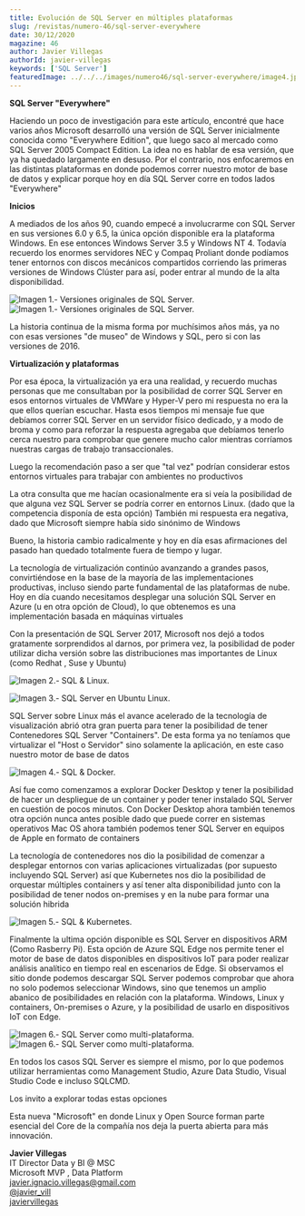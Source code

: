 ```yaml
---
title: Evolución de SQL Server en múltiples plataformas
slug: /revistas/numero-46/sql-server-everywhere
date: 30/12/2020
magazine: 46
author: Javier Villegas
authorId: javier-villegas
keywords: ['SQL Server']
featuredImage: ../../../images/numero46/sql-server-everywhere/image4.jpg
---
```






**SQL Server "Everywhere"**

Haciendo un poco de investigación para este artículo, encontré que hace
varios años Microsoft desarrolló una versión de SQL Server inicialmente
conocida como "Everywhere Edition", que luego saco al mercado como SQL
Server 2005 Compact Edition. La idea no es hablar de esa versión, que ya
ha quedado largamente en desuso. Por el contrario, nos enfocaremos en
las distintas plataformas en donde podemos correr nuestro motor de base
de datos y explicar porque hoy en día SQL Server corre en todos lados
"Everywhere"

**Inicios**

A mediados de los años 90, cuando empecé a involucrarme con SQL Server
en sus versiones 6.0 y 6.5, la única opción disponible era la plataforma
Windows. En ese entonces Windows Server 3.5 y Windows NT 4. Todavía
recuerdo los enormes servidores NEC y Compaq Proliant donde podíamos
tener entornos con discos mecánicos compartidos corriendo las primeras
versiones de Windows Clúster para así, poder entrar al mundo de la alta
disponibilidad.

![**Imagen 1.- Versiones originales de SQL Server.**](../../../images/numero46/sql-server-everywhere/image4.jpg)
![**Imagen 1.- Versiones originales de SQL Server.**](../../../images/numero46/sql-server-everywhere/image5.jpg)


La historia continua de la misma forma por muchísimos años más, ya no
con esas versiones "de museo" de Windows y SQL, pero si con las
versiones de 2016.

**Virtualización y plataformas**

Por esa época, la virtualización ya era una realidad, y recuerdo muchas
personas que me consultaban por la posibilidad de correr SQL Server en
esos entornos virtuales de VMWare y Hyper-V pero mi respuesta no era la
que ellos querían escuchar. Hasta esos tiempos mi mensaje fue que
debíamos correr SQL Server en un servidor físico dedicado, y a modo de
broma y como para reforzar la respuesta agregaba que debíamos tenerlo
cerca nuestro para comprobar que genere mucho calor mientras corríamos
nuestras cargas de trabajo transaccionales.

Luego la recomendación paso a ser que "tal vez" podrían considerar estos
entornos virtuales para trabajar con ambientes no productivos

La otra consulta que me hacían ocasionalmente era si veía la posibilidad
de que alguna vez SQL Server se podría correr en entornos Linux. (dado
que la competencia disponía de esta opción) También mi respuesta era
negativa, dado que Microsoft siempre había sido sinónimo de Windows

Bueno, la historia cambio radicalmente y hoy en día esas afirmaciones
del pasado han quedado totalmente fuera de tiempo y lugar.

La tecnología de virtualización continúo avanzando a grandes pasos,
convirtiéndose en la base de la mayoría de las implementaciones
productivas, incluso siendo parte fundamental de las plataformas de
nube. Hoy en día cuando necesitamos desplegar una solución SQL Server en
Azure (u en otra opción de Cloud), lo que obtenemos es una
implementación basada en máquinas virtuales

Con la presentación de SQL Server 2017, Microsoft nos dejó a todos
gratamente sorprendidos al darnos, por primera vez, la posibilidad de
poder utilizar dicha versión sobre las distribuciones mas importantes de
Linux (como Redhat , Suse y Ubuntu)

![**Imagen 2.- SQL & Linux.**](../../../images/numero46/sql-server-everywhere/image6.png)


![**Imagen 3.- SQL Server en Ubuntu Linux.**](../../../images/numero46/sql-server-everywhere/image7.png)


SQL Server sobre Linux más el avance acelerado de la tecnología de
visualización abrió otra gran puerta para tener la posibilidad de tener
Contenedores SQL Server "Containers". De esta forma ya no teníamos que
virtualizar el "Host o Servidor" sino solamente la aplicación, en este
caso nuestro motor de base de datos

![**Imagen 4.- SQL & Docker.**](../../../images/numero46/sql-server-everywhere/image8.png)


Así fue como comenzamos a explorar Docker Desktop y tener la posibilidad
de hacer un despliegue de un container y poder tener instalado SQL
Server en cuestión de pocos minutos. Con Docker Desktop ahora también
tenemos otra opción nunca antes posible dado que puede correr en
sistemas operativos Mac OS ahora también podemos tener SQL Server en
equipos de Apple en formato de containers

La tecnología de contenedores nos dio la posibilidad de comenzar a
desplegar entornos con varias aplicaciones virtualizadas (por supuesto
incluyendo SQL Server) así que Kubernetes nos dio la posibilidad de
orquestar múltiples containers y así tener alta disponibilidad junto con
la posibilidad de tener nodos on-premises y en la nube para formar una
solución hibrida

![**Imagen 5.- SQL & Kubernetes.**](../../../images/numero46/sql-server-everywhere/image6.jpg)


Finalmente la ultima opción disponible es SQL Server en dispositivos ARM
(Como Rasberry Pi). Esta opción de Azure SQL Edge nos permite tener el
motor de base de datos disponibles en dispositivos IoT para poder
realizar análisis analítico en tiempo real en escenarios de Edge. Si
observamos el sitio donde podemos descargar SQL Server podemos comprobar
que ahora no solo podemos seleccionar Windows, sino que tenemos un
amplio abanico de posibilidades en relación con la plataforma. Windows,
Linux y containers, On-premises o Azure, y la posibilidad de usarlo en
dispositivos IoT con Edge.

![**Imagen 6.- SQL Server como multi-plataforma.**](../../../images/numero46/sql-server-everywhere/image9.png)
![**Imagen 6.- SQL Server como multi-plataforma.**](../../../images/numero46/sql-server-everywhere/imagea.png)


En todos los casos SQL Server es siempre el mismo, por lo que podemos
utilizar herramientas como Management Studio, Azure Data Studio, Visual
Studio Code e incluso SQLCMD.

Los invito a explorar todas estas opciones

Esta nueva "Microsoft" en donde Linux y Open Source forman parte
esencial del Core de la compañía nos deja la puerta abierta para más
innovación.

**Javier Villegas** <br />
IT Director Data y BI @ MSC <br />
Microsoft MVP , Data Platform <br />
javier.ignacio.villegas@gmail.com <br />
[@javier_vill](https://twitter.com/javier_vill) <br />
[javiervillegas](https://www.linkedin.com/in/javiervillegas/) <br />